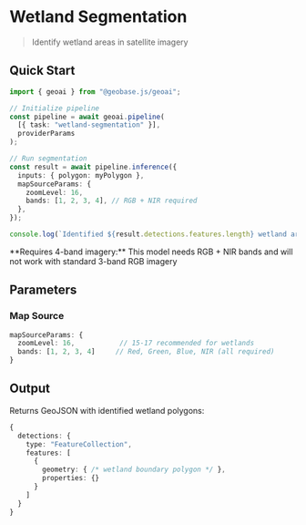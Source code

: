 
# Wetland Segmentation

> Identify wetland areas in satellite imagery

<VideoEmbed
  src="https://geobase-docs.s3.amazonaws.com/geobase-ai-assets/wetland-segmentation.mp4"
  title="Wetland Segmentation Demo"
/>

## Quick Start

```typescript
import { geoai } from "@geobase.js/geoai";

// Initialize pipeline
const pipeline = await geoai.pipeline(
  [{ task: "wetland-segmentation" }],
  providerParams
);

// Run segmentation
const result = await pipeline.inference({
  inputs: { polygon: myPolygon },
  mapSourceParams: {
    zoomLevel: 16,
    bands: [1, 2, 3, 4], // RGB + NIR required
  },
});

console.log(`Identified ${result.detections.features.length} wetland areas`);
```

<Callout type="warning" emoji="🌊">
  **Requires 4-band imagery:** This model needs RGB + NIR bands and will not
  work with standard 3-band RGB imagery
</Callout>

## Parameters

### Map Source

```typescript
mapSourceParams: {
  zoomLevel: 16,           // 15-17 recommended for wetlands
  bands: [1, 2, 3, 4]     // Red, Green, Blue, NIR (all required)
}
```

## Output

Returns GeoJSON with identified wetland polygons:

```typescript
{
  detections: {
    type: "FeatureCollection",
    features: [
      {
        geometry: { /* wetland boundary polygon */ },
        properties: {}
      }
    ]
  }
}
```
